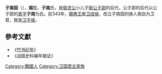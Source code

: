 '''子南固'''（{{bd|？||？|catIdx=Z}}），'''姬'''姓，'''子南'''氏，是[[衛灵公|衛灵公]]小儿子[[衛公子郢|衛公子郢]]的后代，公子郢的后代以公子郢的[[表字|表字]]'''子南'''为氏。前343年，[[魏惠王|魏惠王]]废[[卫成侯|卫成侯]]，改立子南固的族人南劲为卫君，就是[[卫平侯|卫平侯]]。

==參考文獻==
*《[[竹书纪年|竹书纪年]]》
*《战国史料编年辑证》
[[Category:戰國人|Category:戰國人]]
[[Category:卫国君主家族|Category:卫国君主家族]]